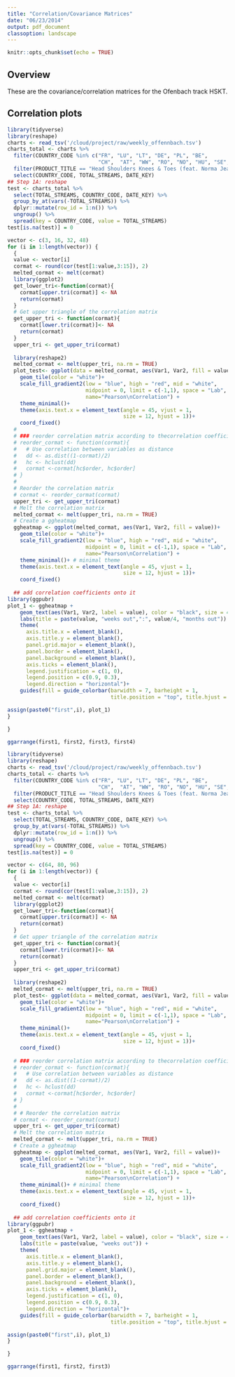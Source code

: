 ```yaml
---
title: "Correlation/Covariance Matrices"
date: "06/23/2014"
output: pdf_document
classoption: landscape
---
```


```r
knitr::opts_chunk$set(echo = TRUE)
```

## Overview

These are the covariance/correlation matrices for the Ofenbach track HSKT.

## Correlation plots

```r

library(tidyverse)
library(reshape)
charts <- read_tsv('/cloud/project/raw/weekly_offennbach.tsv')
charts_total <- charts %>%
  filter(COUNTRY_CODE %in% c("FR", "LU", "LT", "DE", "PL", "BE",
                             "CH",  "AT", "WW", "RO", "NO", "HU", "SE", "FI")) %>%
  filter(PRODUCT_TITLE == "Head Shoulders Knees & Toes (feat. Norma Jean Martine)") %>%
  select(COUNTRY_CODE, TOTAL_STREAMS, DATE_KEY)
## Step 1A: reshape
test <- charts_total %>%
  select(TOTAL_STREAMS, COUNTRY_CODE, DATE_KEY) %>%
  group_by_at(vars(-TOTAL_STREAMS)) %>%
  dplyr::mutate(row_id = 1:n()) %>%
  ungroup() %>%
  spread(key = COUNTRY_CODE, value = TOTAL_STREAMS)
test[is.na(test)] = 0

vector <- c(3, 16, 32, 48)
for (i in 1:length(vector)) {
  {
  value <- vector[i]
  cormat <- round(cor(test[1:value,3:15]), 2)
  melted_cormat <- melt(cormat)
  library(ggplot2)
  get_lower_tri<-function(cormat){
    cormat[upper.tri(cormat)] <- NA
    return(cormat)
  }
  # Get upper triangle of the correlation matrix
  get_upper_tri <- function(cormat){
    cormat[lower.tri(cormat)]<- NA
    return(cormat)
  }
  upper_tri <- get_upper_tri(cormat)
  
  library(reshape2)
  melted_cormat <- melt(upper_tri, na.rm = TRUE)
  plot_test<- ggplot(data = melted_cormat, aes(Var1, Var2, fill = value))+
    geom_tile(color = "white")+
    scale_fill_gradient2(low = "blue", high = "red", mid = "white", 
                         midpoint = 0, limit = c(-1,1), space = "Lab", 
                         name="Pearson\nCorrelation") +
    theme_minimal()+ 
    theme(axis.text.x = element_text(angle = 45, vjust = 1, 
                                     size = 12, hjust = 1))+
    coord_fixed()
  # 
  # ### reorder correlation matrix according to thecorrelation coefficient
  # reorder_cormat <- function(cormat){
  #   # Use correlation between variables as distance
  #   dd <- as.dist((1-cormat)/2)
  #   hc <- hclust(dd)
  #   cormat <-cormat[hc$order, hc$order]
  # }
  # 
  # Reorder the correlation matrix
  # cormat <- reorder_cormat(cormat)
  upper_tri <- get_upper_tri(cormat)
  # Melt the correlation matrix
  melted_cormat <- melt(upper_tri, na.rm = TRUE)
  # Create a ggheatmap
  ggheatmap <- ggplot(melted_cormat, aes(Var1, Var2, fill = value))+
    geom_tile(color = "white")+
    scale_fill_gradient2(low = "blue", high = "red", mid = "white", 
                         midpoint = 0, limit = c(-1,1), space = "Lab", 
                         name="Pearson\nCorrelation") +
    theme_minimal()+ # minimal theme
    theme(axis.text.x = element_text(angle = 45, vjust = 1, 
                                     size = 12, hjust = 1))+
    coord_fixed()
  
  ## add correlation coefficients onto it
library(ggpubr)
plot_1 <- ggheatmap + 
    geom_text(aes(Var1, Var2, label = value), color = "black", size = 4) +
    labs(title = paste(value, "weeks out",":", value/4, "months out")) +
    theme(
      axis.title.x = element_blank(),
      axis.title.y = element_blank(),
      panel.grid.major = element_blank(),
      panel.border = element_blank(),
      panel.background = element_blank(),
      axis.ticks = element_blank(),
      legend.justification = c(1, 0),
      legend.position = c(0.9, 0.3),
      legend.direction = "horizontal")+
    guides(fill = guide_colorbar(barwidth = 7, barheight = 1,
                                 title.position = "top", title.hjust = 0.5)) 

assign(paste0("first",i), plot_1)
}

}

ggarrange(first1, first2, first3, first4)

```

\newpage

```r

library(tidyverse)
library(reshape)
charts <- read_tsv('/cloud/project/raw/weekly_offennbach.tsv')
charts_total <- charts %>%
  filter(COUNTRY_CODE %in% c("FR", "LU", "LT", "DE", "PL", "BE",
                             "CH",  "AT", "WW", "RO", "NO", "HU", "SE", "FI")) %>%
  filter(PRODUCT_TITLE == "Head Shoulders Knees & Toes (feat. Norma Jean Martine)") %>%
  select(COUNTRY_CODE, TOTAL_STREAMS, DATE_KEY)
## Step 1A: reshape
test <- charts_total %>%
  select(TOTAL_STREAMS, COUNTRY_CODE, DATE_KEY) %>%
  group_by_at(vars(-TOTAL_STREAMS)) %>%
  dplyr::mutate(row_id = 1:n()) %>%
  ungroup() %>%
  spread(key = COUNTRY_CODE, value = TOTAL_STREAMS)
test[is.na(test)] = 0

vector <- c(64, 80, 96)
for (i in 1:length(vector)) {
  {
  value <- vector[i]
  cormat <- round(cor(test[1:value,3:15]), 2)
  melted_cormat <- melt(cormat)
  library(ggplot2)
  get_lower_tri<-function(cormat){
    cormat[upper.tri(cormat)] <- NA
    return(cormat)
  }
  # Get upper triangle of the correlation matrix
  get_upper_tri <- function(cormat){
    cormat[lower.tri(cormat)]<- NA
    return(cormat)
  }
  upper_tri <- get_upper_tri(cormat)
  
  library(reshape2)
  melted_cormat <- melt(upper_tri, na.rm = TRUE)
  plot_test<- ggplot(data = melted_cormat, aes(Var1, Var2, fill = value))+
    geom_tile(color = "white")+
    scale_fill_gradient2(low = "blue", high = "red", mid = "white", 
                         midpoint = 0, limit = c(-1,1), space = "Lab", 
                         name="Pearson\nCorrelation") +
    theme_minimal()+ 
    theme(axis.text.x = element_text(angle = 45, vjust = 1, 
                                     size = 12, hjust = 1))+
    coord_fixed()
  
  # ### reorder correlation matrix according to thecorrelation coefficient
  # reorder_cormat <- function(cormat){
  #   # Use correlation between variables as distance
  #   dd <- as.dist((1-cormat)/2)
  #   hc <- hclust(dd)
  #   cormat <-cormat[hc$order, hc$order]
  # }
  # 
  # # Reorder the correlation matrix
  # cormat <- reorder_cormat(cormat)
  upper_tri <- get_upper_tri(cormat)
  # Melt the correlation matrix
  melted_cormat <- melt(upper_tri, na.rm = TRUE)
  # Create a ggheatmap
  ggheatmap <- ggplot(melted_cormat, aes(Var1, Var2, fill = value))+
    geom_tile(color = "white")+
    scale_fill_gradient2(low = "blue", high = "red", mid = "white", 
                         midpoint = 0, limit = c(-1,1), space = "Lab", 
                         name="Pearson\nCorrelation") +
    theme_minimal()+ # minimal theme
    theme(axis.text.x = element_text(angle = 45, vjust = 1, 
                                     size = 12, hjust = 1))+
    coord_fixed()
  
  ## add correlation coefficients onto it
library(ggpubr)
plot_1 <- ggheatmap + 
    geom_text(aes(Var1, Var2, label = value), color = "black", size = 4) +
    labs(title = paste(value, "weeks out")) +
    theme(
      axis.title.x = element_blank(),
      axis.title.y = element_blank(),
      panel.grid.major = element_blank(),
      panel.border = element_blank(),
      panel.background = element_blank(),
      axis.ticks = element_blank(),
      legend.justification = c(1, 0),
      legend.position = c(0.9, 0.3),
      legend.direction = "horizontal")+
    guides(fill = guide_colorbar(barwidth = 7, barheight = 1,
                                 title.position = "top", title.hjust = 0.5)) 

assign(paste0("first",i), plot_1)
}

}

ggarrange(first1, first2, first3)

```
